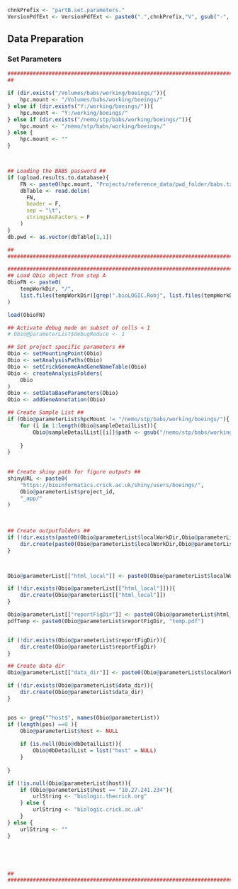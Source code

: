 <!-- Set Parameters Module -->
<!-- Set the chnkPrefix to make all chunks unique in the overall folder -->
```{r set_parameters_init, echo=TRUE, eval=TRUE, warning=FALSE}
chnkPrefix <- "partB.set.parameters."
VersionPdfExt <- VersionPdfExt <- paste0(".",chnkPrefix,"V", gsub("-", "", Sys.Date()), ".pdf")

```

## Data Preparation
### Set Parameters
```{r B_set_directories, echo=TRUE, eval=TRUE, warning=FALSE, results="asis"}
###############################################################################
##                                                                           ##

if (dir.exists("/Volumes/babs/working/boeings/")){
    hpc.mount <- "/Volumes/babs/working/boeings/"
} else if (dir.exists("Y:/working/boeings/")){
    hpc.mount <- "Y:/working/boeings/"
} else if (dir.exists("/nemo/stp/babs/working/boeings/")){
    hpc.mount <- "/nemo/stp/babs/working/boeings/"
} else {
    hpc.mount <- ""
}



## Loading the BABS password ##
if (upload.results.to.database){
    FN <- paste0(hpc.mount, "Projects/reference_data/pwd_folder/babs.txt")
    dbTable <- read.delim(
      FN,
      header = F,
      sep = "\t",
      stringsAsFactors = F
    )
}
db.pwd <- as.vector(dbTable[1,1])

##                                                                           ##
###############################################################################

###############################################################################
## Load Obio object from step A                                              ##
ObioFN <- paste0(
    tempWorkDir, "/", 
    list.files(tempWorkDir)[grep(".bioLOGIC.Robj", list.files(tempWorkDir))]
)

load(ObioFN)

## Activate debug mode on subset of cells < 1
# Obio@parameterList$debugReduce <- 1

## Set project specific parameters ##
Obio <- setMountingPoint(Obio)
Obio <- setAnalysisPaths(Obio)
Obio <- setCrickGenomeAndGeneNameTable(Obio)
Obio <- createAnalysisFolders(
    Obio
)
Obio <- setDataBaseParameters(Obio)
Obio <- addGeneAnnotation(Obio)

## Create Sample List ##
if (Obio@parameterList$hpcMount != "/nemo/stp/babs/working/boeings/"){
    for (i in 1:length(Obio@sampleDetailList)){
        Obio@sampleDetailList[[i]]$path <- gsub("/nemo/stp/babs/working/boeings/",Obio@parameterList$hpcMount, Obio@sampleDetailList[[i]]$path)
        
    }
}
        
 
## Create shiny path for figure outputs ##           
shinyURL <- paste0(
    "https://bioinformatics.crick.ac.uk/shiny/users/boeings/",
    Obio@parameterList$project_id,
    "_app/"
)            
        
    

## Create outputfolders ##
if (!dir.exists(paste0(Obio@parameterList$localWorkDir,Obio@parameterList$project_id))){
    dir.create(paste0(Obio@parameterList$localWorkDir,Obio@parameterList$project_id))
}



Obio@parameterList[["html_local"]] <- paste0(Obio@parameterList$localWorkDir, "html_local/")

if (!dir.exists(Obio@parameterList[["html_local"]])){
    dir.create(Obio@parameterList[["html_local"]])
}

Obio@parameterList[["reportFigDir"]] <- paste0(Obio@parameterList$html_local, "report_figures/")
pdfTemp <- paste0(Obio@parameterList$reportFigDir, "temp.pdf")


if (!dir.exists(Obio@parameterList$reportFigDir)){
    dir.create(Obio@parameterList$reportFigDir)
}

## Create data dir
Obio@parameterList[["data_dir"]] <- paste0(Obio@parameterList$localWorkDir, "data/")

if (!dir.exists(Obio@parameterList$data_dir)){
    dir.create(Obio@parameterList$data_dir)
}


pos <- grep("^host$", names(Obio@parameterList))
if (length(pos) ==0 ){
    Obio@parameterList$host <- NULL
    
    if (is.null(Obio@dbDetailList)){
        Obio@dbDetailList = list("host" = NULL)
    }
    
}

if (!is.null(Obio@parameterList$host)){
    if (Obio@parameterList$host == "10.27.241.234"){
        urlString <- "biologic.thecrick.org"
    } else {
        urlString <- "biologic.crick.ac.uk"
    }    
} else {
    urlString <- ""
}





##                                                                           ##
###############################################################################

```



